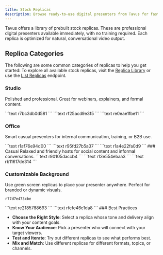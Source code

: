 ```yaml
---
title: Stock Replicas
description: Browse ready-to-use digital presenters from Tavus for fast, high quality video creation.
---
```


Tavus offers a library of prebuilt stock replicas. These are professional digital presenters available immediately, with no training required. Each replica is optimized for natural, conversational video output.

## Replica Categories
The following are some common categories of replicas to help you get started:
<Note>
To explore all available stock replicas, visit the [Replica Library](https://platform.tavus.io/replicas) or use the [List Replicas](/api-reference/phoenix-replica-model/get-replicas) endpoint.
</Note>
### Studio
Polished and professional. Great for webinars, explainers, and formal content.

<CardGroup cols={3}>
<Card title="Sabrina" img="/images/stock-replica/sabrina.png">
  ```text
  r7bc3db0d581
  ```
</Card>

<Card title="Patrick" img="/images/stock-replica/patrick.png">
  ```text
  rf25acd9e3f5
  ```
</Card>

<Card title="Lucy" img="/images/stock-replica/lucy.png">
  ```text
  re0eae1fbe11
  ```
</Card>

</CardGroup>

### Office
Smart casual presenters for internal communication, training, or B2B use.

<CardGroup cols={3}>
<Card title="Rose" img="/images/stock-replica/rose.png">
  ```text
  r1af76e94d00
  ```
</Card>

<Card title="Helen" img="/images/stock-replica/helen.png">
  ```text
  r95fd27b5a37
  ```
</Card>

<Card title="Benjamin" img="/images/stock-replica/benjamin.png">
  ```text
  r1a4e22fa0d9
  ```
</Card>
</CardGroup>
### Casual
Relaxed and friendly hosts for social content and informal conversations.

<CardGroup cols={3}>
<Card title="Isabella" img="/images/stock-replica/isabella.png">
  ```text
  r90105daccb4
  ```
</Card>

<Card title="Jackie" img="/images/stock-replica/jackie.png">
  ```text
  r13e554ebaa3
  ```
</Card>

<Card title="Sandra" img="/images/stock-replica/sandra.png">
  ```text
  rb11617de314
  ```
</Card>
</CardGroup>

### Customizable Background
Use green screen replicas to place your presenter anywhere. Perfect for branded or dynamic visuals.
<CardGroup cols={3}>
<Card title="Eric" img="/images/stock-replica/eric.png">
  ```text
  r77d7e473cbe
  ```
</Card>

<Card title="Nathan" img="/images/stock-replica/nathan.png">
  ```text
  re2185788693
  ```
</Card>

<Card title="Lucy" img="/images/stock-replica/lucy-2.png">
  ```text
  rfcfe46c1da8
  ```
</Card>
</CardGroup>

<Tip>
### Best Practices

* **Choose the Right Style**: Select a replica whose tone and delivery align with your content goals.
* **Know Your Audience**: Pick a presenter who will connect with your target viewers.
* **Test and Iterate**: Try out different replicas to see what performs best.
* **Mix and Match**: Use different replicas for different formats, topics, or channels.
</Tip>